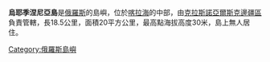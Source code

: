 '''烏耶季涅尼亞島'''是[[俄羅斯|俄羅斯]]的島嶼，位於[[喀拉海|喀拉海]]的中部，由[[克拉斯諾亞爾斯克邊疆區|克拉斯諾亞爾斯克邊疆區]]負責管轄，長18.5公里，面積20平方公里，最高點海拔高度30米，島上無人居住。

{{Coord|77|29|N|82|30|E|display=title|region:RU_type:isle_source:nlwiki}}

{{Authority control}}
{{Russia-geo-stub}}
[[Category:俄羅斯島嶼|Category:俄羅斯島嶼]]
